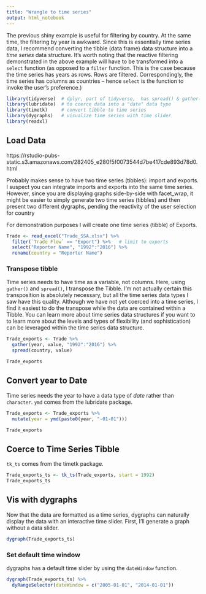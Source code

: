 ```yaml
---
title: "Wrangle to time series"
output: html_notebook
---
```


The previous shiny example is useful for filtering by country.  At the same time, the filtering by year is awkward.  Since this is essentially time series data, I recommend converting the tibble (data frame) data structure into a *time series* data structure.  It's worth noting that the reactive filtering demonstrated in the above example will have to be transformed into a `select` function (as opposed to a `filter` function.  This is the case because the time series has years as rows.  Rows are filtered.  Correspondingly, the time series has columns as countries -- hence `select` is the function to invoke the user's preference.)

```r
library(tidyverse)  # dplyr, part of tidyverse,  has spread() & gather() 
library(lubridate)  # to coerce data into a "date" data type
library(timetk)     # convert tibble to time series
library(dygraphs)   # visualize time series with time slider
library(readxl)
```


## Load Data

https://rstudio-pubs-static.s3.amazonaws.com/282405_e280f5f0073544d7be417cde893d78d0.html

Probably makes sense to have two time series (tibbles):  import and exports.  I suspect you can integrate imports and exports into the same time series.  However, since you are displaying graphs side-by-side with facet_wrap, it might be easier to simply generate two time series (tibbles) and then present two different dygraphs, pending the reactivity of the user selection for country

For demonstration purposes I will create one time series (tibble) of Exports.  

```r
Trade <- read_excel("Trade_SSA.xlsx") %>% 
  filter(`Trade Flow` == "Export") %>%   # limit to exports
  select("Reporter Name", "1992":"2016") %>% 
  rename(country = "Reporter Name") 

```

### Transpose tibble

Time series needs to have time as a variable, not columns.  Here, using `gather()` and `spread()`, I transpose the Tibble.  I'm not actually certain this transposition is absolutely necessary, but all the time series data types I saw have this quality.  Although we have not yet coerced into a time series, I find it easiest to do the transpose while the data are contained within a Tibble.  You can learn more about time series data structures if you want to to learn more about the levels and types of flexibility (and sophistication) can be leveraged within the time series data structure.

```r

Trade_exports <- Trade %>% 
  gather(year, value, "1992":"2016") %>% 
  spread(country, value)

Trade_exports
```

## Convert year to Date

Time series needs the year to have a data type of *date* rather than `character`.  `ymd` comes from the lubridate package.

```r
Trade_exports <- Trade_exports %>% 
  mutate(year = ymd(paste0(year, "-01-01")))

Trade_exports
```

## Coerce to Time Series Tibble

`tk_ts` comes from the timetk package.

```r
Trade_exports_ts <- tk_ts(Trade_exports, start = 1992)
Trade_exports_ts
```

## Vis with dygraphs

Now that the data are formatted as a time series, dygraphs can naturally display the data with an interactive time slider.  First, I'll generate a graph without a data slider.

```r
dygraph(Trade_exports_ts)
```

### Set default time window

dygraphs has a default time slider by using the `dateWindow` function.

```r
dygraph(Trade_exports_ts) %>% 
  dyRangeSelector(dateWindow = c("2005-01-01", "2014-01-01"))
```

